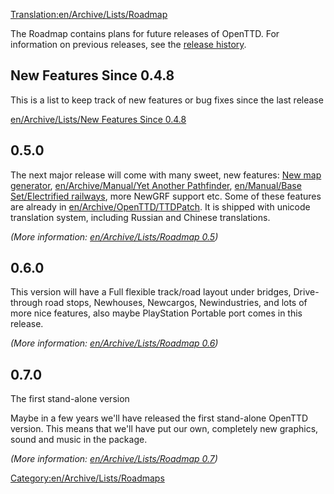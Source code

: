 [[Translation:en/Archive/Lists/Roadmap]]
[[Category:en/Archive/Lists/Roadmaps]]

The Roadmap contains plans for future releases of OpenTTD. For information on previous releases, see the [[en/Archive/OpenTTD/Main Page|release history]].

==New Features Since 0.4.8==

This is a list to keep track of new features or bug fixes since the last release

[[en/Archive/Lists/New Features Since 0.4.8]]

==0.5.0==

The next major release will come with many sweet, new features: [[en/Archive/Manual/Terra Genesis Perlin|New map generator]], [[en/Archive/Manual/Yet Another Pathfinder]], [[en/Manual/Base Set/Electrified railways]], more NewGRF support etc. Some of these features are already in [[en/Archive/OpenTTD/TTDPatch]]. It is shipped with unicode translation system, including Russian and Chinese translations.

''(More information: [[en/Archive/Lists/Roadmap 0.5]])''

==0.6.0==
This version will have a Full flexible track/road layout under bridges, Drive-through road stops, Newhouses, Newcargos, Newindustries, and lots of more nice features, also maybe PlayStation Portable port comes in this release.

''(More information: [[en/Archive/Lists/Roadmap 0.6]])''

==0.7.0==
The first stand-alone version

Maybe in a few years we'll have released the first stand-alone OpenTTD version. This means that we'll have put our own, completely new graphics, sound and music in the package.

''(More information: [[en/Archive/Lists/Roadmap 0.7]])''
